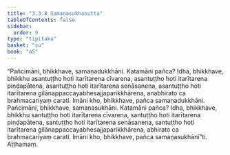 ```yaml
---
title: "3.3.8 Samaṇasukhasutta"
tableOfContents: false
sidebar:
  order: 9
type: "tipitaka"
basket: "su"
book: "a5"
---
```



<DynamicBreadcrumb />

<Division number="128" book="a5" bookNo="16" page="129">

<Paragraph number="722" book="a5">
“Pañcimāni, bhikkhave, samaṇadukkhāni. Katamāni pañca? Idha, bhikkhave, bhikkhu asantuṭṭho hoti itarītarena cīvarena, asantuṭṭho hoti itarītarena piṇḍapātena, asantuṭṭho hoti itarītarena senāsanena, asantuṭṭho hoti itarītarena gilānappaccayabhesajjaparikkhārena, anabhirato ca brahmacariyaṃ carati. Imāni kho, bhikkhave, pañca samaṇadukkhāni.
</Paragraph>

<Paragraph number="723" book="a5">
Pañcimāni, bhikkhave, samaṇasukhāni. Katamāni pañca? Idha, bhikkhave, bhikkhu santuṭṭho hoti itarītarena cīvarena, santuṭṭho hoti itarītarena piṇḍapātena, santuṭṭho hoti itarītarena senāsanena, santuṭṭho hoti itarītarena gilānappaccayabhesajjaparikkhārena, abhirato ca brahmacariyaṃ carati. Imāni kho, bhikkhave, pañca samaṇasukhānī”ti.

</Paragraph>
</Division>

<Paragraph number="724" type="center" book="a5">
Aṭṭhamaṃ.
</Paragraph>